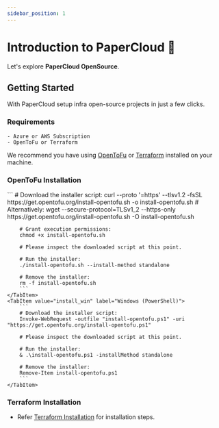 ```yaml
---
sidebar_position: 1
---
```





# Introduction to PaperCloud 🚀

Let's explore **PaperCloud OpenSource**.

## Getting Started

With PaperCloud setup infra  open-source projects in just a few clicks.

### Requirements
    - Azure or AWS Subscription
    - OpenToFu or Terraform

We recommend you have using [OpenToFu](https://opentofu.org/docs/intro/install/standalone/) or [Terraform](https://developer.hashicorp.com/terraform/install) installed on your machine.
### OpenToFu Installation
<Tabs>
    <TabItem value="install_sh" label="Linux/MacOS/BSD/Unix (POSIX)" default>
        ```
        # Download the installer script:
        curl --proto '=https' --tlsv1.2 -fsSL https://get.opentofu.org/install-opentofu.sh -o install-opentofu.sh
        # Alternatively: wget --secure-protocol=TLSv1_2 --https-only https://get.opentofu.org/install-opentofu.sh -O install-opentofu.sh

        # Grant execution permissions:
        chmod +x install-opentofu.sh

        # Please inspect the downloaded script at this point.

        # Run the installer:
        ./install-opentofu.sh --install-method standalone

        # Remove the installer:
        rm -f install-opentofu.sh
        ```
    </TabItem>
    <TabItem value="install_win" label="Windows (PowerShell)">
        ```
        # Download the installer script:
        Invoke-WebRequest -outfile "install-opentofu.ps1" -uri "https://get.opentofu.org/install-opentofu.ps1"

        # Please inspect the downloaded script at this point.

        # Run the installer:
        & .\install-opentofu.ps1 -installMethod standalone

        # Remove the installer:
        Remove-Item install-opentofu.ps1
        ```
    </TabItem>
</Tabs>

### Terraform Installation
- Refer [Terraform Installation](https://developer.hashicorp.com/terraform/tutorials/aws-get-started/install-cli) for installation steps.
